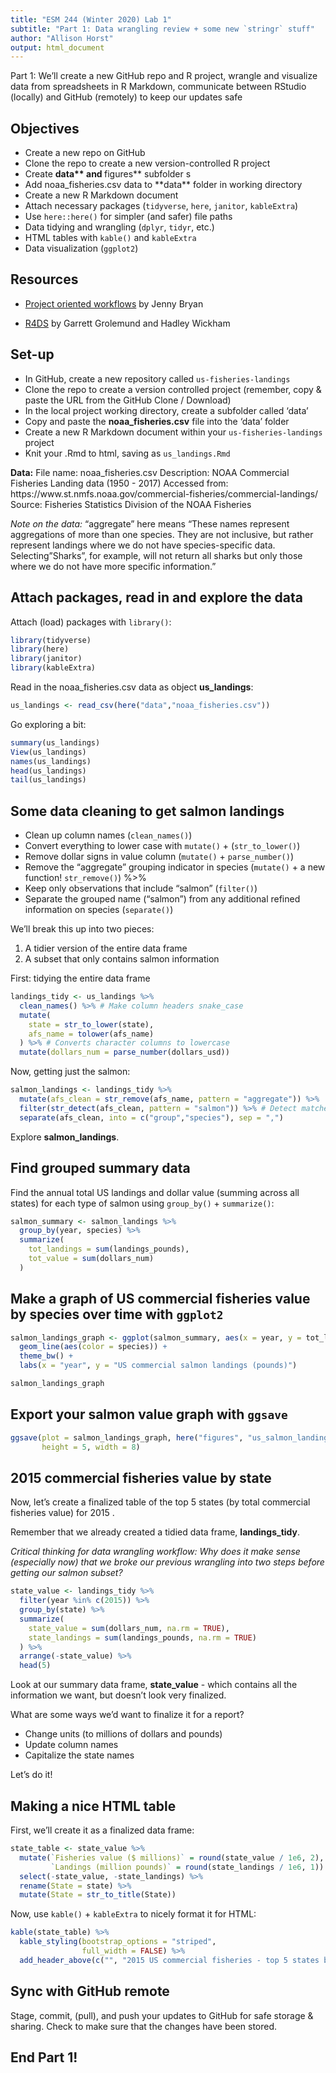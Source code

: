 ```yaml
---
title: "ESM 244 (Winter 2020) Lab 1"
subtitle: "Part 1: Data wrangling review + some new `stringr` stuff"
author: "Allison Horst"
output: html_document
---
```


Part 1: We'll create a new GitHub repo and R project, wrangle and visualize data from spreadsheets in R Markdown, communicate between RStudio (locally) and GitHub (remotely) to keep our updates safe 

## Objectives

- Create a new repo on GitHub
- Clone the repo to create a new version-controlled R project 
- Create **data\** and **figures\** subfolder s
- Add noaa_fisheries.csv data to **data\** folder in working directory
- Create a new R Markdown document 
- Attach necessary packages (`tidyverse`, `here`, `janitor`, `kableExtra`)
- Use `here::here()` for simpler (and safer) file paths
- Data tidying and wrangling (`dplyr`, `tidyr`, etc.)
- HTML tables with `kable()` and `kableExtra`
- Data visualization (`ggplot2`)

## Resources

- [Project oriented workflows](https://www.tidyverse.org/blog/2017/12/workflow-vs-script/) by Jenny Bryan

- [R4DS](https://r4ds.had.co.nz/) by Garrett Grolemund and Hadley Wickham

## Set-up

- In GitHub, create a new repository called `us-fisheries-landings`
- Clone the repo to create a version controlled project (remember, copy & paste the URL from the GitHub Clone / Download)
- In the local project working directory, create a subfolder called 'data'
- Copy and paste the **noaa_fisheries.csv** file into the 'data' folder
- Create a new R Markdown document within your `us-fisheries-landings` project
- Knit your .Rmd to html, saving as `us_landings.Rmd`

**Data:**
File name: noaa_fisheries.csv
Description: NOAA Commercial Fisheries Landing data (1950 - 2017)
Accessed from: https://www.st.nmfs.noaa.gov/commercial-fisheries/commercial-landings/
Source: Fisheries Statistics Division of the NOAA Fisheries

*Note on the data:* "aggregate" here means "These names represent aggregations of more than one species. They are not inclusive, but rather represent landings where we do not have species-specific data. Selecting "Sharks", for example, will not return all sharks but only those where we do not have more specific information."

## Attach packages, read in and explore the data

Attach (load) packages with `library()`:

```r

library(tidyverse)
library(here)  
library(janitor) 
library(kableExtra)

```

Read in the noaa_fisheries.csv data as object **us_landings**:

```r
us_landings <- read_csv(here("data","noaa_fisheries.csv"))
```

Go exploring a bit:
```r
summary(us_landings)
View(us_landings)
names(us_landings)
head(us_landings)
tail(us_landings)
```

## Some data cleaning to get salmon landings

- Clean up column names (`clean_names()`)
- Convert everything to lower case with `mutate()` + (`str_to_lower()`)
- Remove dollar signs in value column (`mutate()` + `parse_number()`)
- Remove the "aggregate" grouping indicator in species (`mutate()` + a new function! `str_remove()`) %>% 
- Keep only observations that include "salmon" (`filter()`)
- Separate the grouped name ("salmon") from any additional refined information on species (`separate()`)

We'll break this up into two pieces:

1. A tidier version of the entire data frame
2. A subset that only contains salmon information

First: tidying the entire data frame
```r
landings_tidy <- us_landings %>% 
  clean_names() %>% # Make column headers snake_case
  mutate(
    state = str_to_lower(state),
    afs_name = tolower(afs_name)
  ) %>% # Converts character columns to lowercase
  mutate(dollars_num = parse_number(dollars_usd))
```

Now, getting just the salmon:
```r
salmon_landings <- landings_tidy %>% 
  mutate(afs_clean = str_remove(afs_name, pattern = "aggregate")) %>% 
  filter(str_detect(afs_clean, pattern = "salmon")) %>% # Detect matches for crab
  separate(afs_clean, into = c("group","species"), sep = ",")

```

Explore **salmon_landings**. 

## Find grouped summary data

Find the annual total US landings and dollar value (summing across all states) for each type of salmon using `group_by()` + `summarize()`:

```r

salmon_summary <- salmon_landings %>% 
  group_by(year, species) %>% 
  summarize(
    tot_landings = sum(landings_pounds),
    tot_value = sum(dollars_num)
  )

```

## Make a graph of US commercial fisheries value by species over time with `ggplot2`

```r
salmon_landings_graph <- ggplot(salmon_summary, aes(x = year, y = tot_landings, group = species)) +
  geom_line(aes(color = species)) +
  theme_bw() +
  labs(x = "year", y = "US commercial salmon landings (pounds)")

salmon_landings_graph
```

## Export your salmon value graph with `ggsave`

```r
ggsave(plot = salmon_landings_graph, here("figures", "us_salmon_landings.png"),
       height = 5, width = 8)
```

## 2015 commercial fisheries value by state

Now, let's create a finalized table of the top 5 states (by total commercial fisheries value) for 2015 .

Remember that we already created a tidied data frame, **landings_tidy**. 

*Critical thinking for data wrangling workflow: Why does it make sense (especially now) that we broke our previous wrangling into two steps before getting our salmon subset?* 

```r
state_value <- landings_tidy %>% 
  filter(year %in% c(2015)) %>% 
  group_by(state) %>% 
  summarize(
    state_value = sum(dollars_num, na.rm = TRUE),
    state_landings = sum(landings_pounds, na.rm = TRUE)
  ) %>% 
  arrange(-state_value) %>% 
  head(5)
```

Look at our summary data frame, **state_value** - which contains all the information we want, but doesn't look very finalized. 

What are some ways we'd want to finalize it for a report? 

- Change units (to millions of dollars and pounds)
- Update column names
- Capitalize the state names

Let's do it! 

## Making a nice HTML table

First, we'll create it as a finalized data frame:
```r
state_table <- state_value %>% 
  mutate(`Fisheries value ($ millions)` = round(state_value / 1e6, 2),
         `Landings (million pounds)` = round(state_landings / 1e6, 1)) %>% 
  select(-state_value, -state_landings) %>% 
  rename(State = state) %>% 
  mutate(State = str_to_title(State))
```

Now, use `kable()` + `kableExtra` to nicely format it for HTML:
```r
kable(state_table) %>% 
  kable_styling(bootstrap_options = "striped", 
                full_width = FALSE) %>% 
  add_header_above(c("", "2015 US commercial fisheries - top 5 states by value" = 2))
```

## Sync with GitHub remote

Stage, commit, (pull), and push your updates to GitHub for safe storage & sharing. Check to make sure that the changes have been stored. 

## End Part 1!

